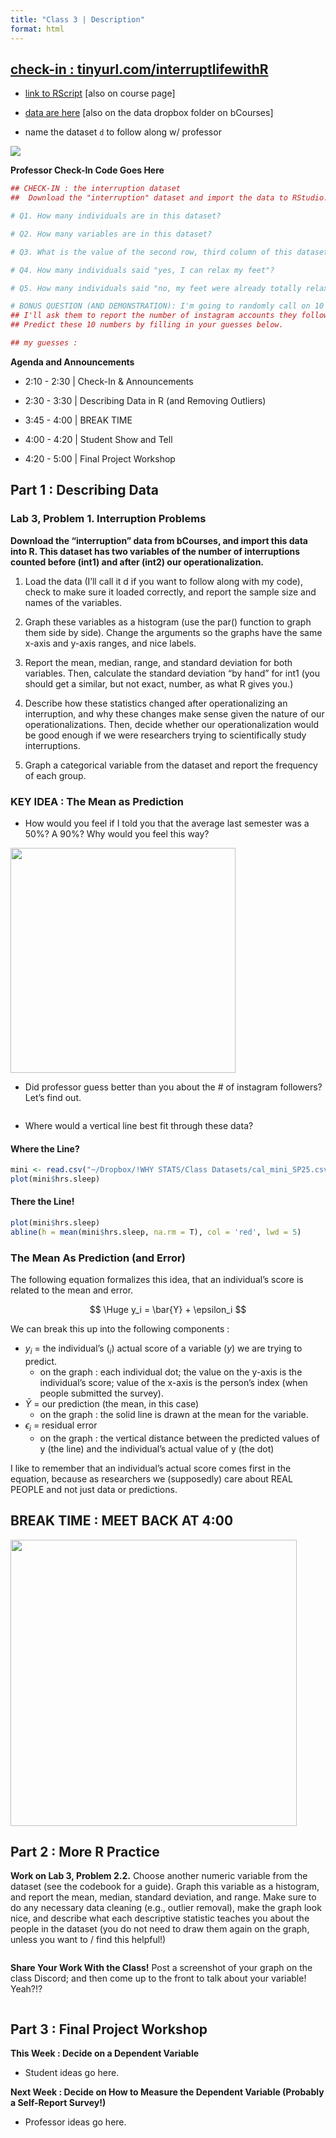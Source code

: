 ```yaml
---
title: "Class 3 | Description"
format: html
---
```


## [check-in : tinyurl.com/interruptlifewithR](https://docs.google.com/forms/d/e/1FAIpQLSeHOpY9ubskHAQmCAVLRCD0tAy6Hd_feajTSHn9ilutA_S3qQ/viewform?usp=sf_link)

-   [link to RScript](https://www.dropbox.com/scl/fi/tyxiyi2tbyir1svp34lxi/3T_Description.R?rlkey=lde2z1xcbbzk922iokcfk0edh&dl=0) \[also on course page\]

-   [data are here](https://www.dropbox.com/scl/fi/po99tlxnypp48ojdvx0qs/interruption_SP25.csv?rlkey=cmrr7urowz6tlf0ai3xde0x0y&dl=0) \[also on the data dropbox folder on bCourses\]

-   name the dataset `d` to follow along w/ professor

![](lecture_images/3L_KikiArt.png)\

**Professor Check-In Code Goes Here**

```r
## CHECK-IN : the interruption dataset
##  Download the "interruption" dataset and import the data to RStudio.

# Q1. How many individuals are in this dataset?

# Q2. How many variables are in this dataset?

# Q3. What is the value of the second row, third column of this dataset?

# Q4. How many individuals said "yes, I can relax my feet"?

# Q5. How many individuals said "no, my feet were already totally relaxed"?

# BONUS QUESTION (AND DEMONSTRATION): I'm going to randomly call on 10 students.
## I'll ask them to report the number of instagram accounts they follow. 
## Predict these 10 numbers by filling in your guesses below.

## my guesses : 
```

**Agenda and Announcements**

-   2:10 - 2:30 \| Check-In & Announcements

-   2:30 - 3:30 \| Describing Data in R (and Removing Outliers)

-   3:45 - 4:00 \| BREAK TIME

-   4:00 - 4:20 \| Student Show and Tell

-   4:20 - 5:00 \| Final Project Workshop

## Part 1 : Describing Data

### Lab 3, Problem 1. Interruption Problems

**Download the “interruption” data from bCourses, and import this data into R. This dataset has two variables of the number of interruptions counted before (int1) and after (int2) our operationalization.**

1.  Load the data (I'll call it d if you want to follow along with my code), check to make sure it loaded correctly, and report the sample size and names of the variables.

2.  Graph these variables as a histogram (use the par() function to graph them side by side). Change the arguments so the graphs have the same x-axis and y-axis ranges, and nice labels.

3.  Report the mean, median, range, and standard deviation for both variables. Then, calculate the standard deviation “by hand” for int1 (you should get a similar, but not exact, number, as what R gives you.)

4.  Describe how these statistics changed after operationalizing an interruption, and why these changes make sense given the nature of our operationalizations. Then, decide whether our operationalization would be good enough if we were researchers trying to scientifically study interruptions.

5.  Graph a categorical variable from the dataset and report the frequency of each group.

### KEY IDEA : The Mean as Prediction

-   How would you feel if I told you that the average last semester was a 50%? A 90%? Why would you feel this way?

![](lecture_images/3L_ChatGPTFrogWizard.png){fig-alt="a frog wizard sitting on a toadstool wearing a hat and holding a crystal ball as illustrated by ChatGPT as an oil painting" fig-align="center" width="360"}

-   Did professor guess better than you about the \# of instagram followers? Let's find out.

    ```r

    ```

-   Where would a vertical line best fit through these data?

::: panel-tabset

#### Where the Line?
```r
mini <- read.csv("~/Dropbox/!WHY STATS/Class Datasets/cal_mini_SP25.csv")
plot(mini$hrs.sleep)
```

#### There the Line!
```r
plot(mini$hrs.sleep)
abline(h = mean(mini$hrs.sleep, na.rm = T), col = 'red', lwd = 5)
```


:::

### The Mean As Prediction (and Error)

The following equation formalizes this idea, that an individual's score is related to the mean and error.

$$
\Huge y_i = \bar{Y} + \epsilon_i
$$

We can break this up into the following components :

-   $y_i$ = the individual’s ($_i$) actual score of a variable ($y$) we are trying to predict.
    -   on the graph : each individual dot; the value on the y-axis is the individual's score; value of the x-axis is the person's index (when people submitted the survey).
-   $\bar{Y}$ = our prediction (the mean, in this case)
    -   on the graph : the solid line is drawn at the mean for the variable.
-   $\epsilon_i$ = residual error
    -   on the graph : the vertical distance between the predicted values of y (the line) and the individual's actual value of y (the dot)

I like to remember that an individual's actual score comes first in the equation, because as researchers we (supposedly) care about REAL PEOPLE and not just data or predictions.

## BREAK TIME : MEET BACK AT 4:00

![](lecture_images/3L_SleepyTotoro.png){fig-alt="a triptych of three images of totoro - a soft monster from the ghibli films - sleeping" fig-align="center" width="458"}

## Part 2 : More R Practice

**Work on Lab 3, Problem 2.2.** Choose another numeric variable from the dataset (see the codebook for a guide). Graph this variable as a histogram, and report the mean, median, standard deviation, and range. Make sure to do any necessary data cleaning (e.g., outlier removal), make the graph look nice, and describe what each descriptive statistic teaches you about the people in the dataset (you do not need to draw them again on the graph, unless you want to / find this helpful!)

```r

```

**Share Your Work With the Class!** Post a screenshot of your graph on the class Discord; and then come up to the front to talk about your variable! Yeah?!?

```r

```

## Part 3 : Final Project Workshop

**This Week : Decide on a Dependent Variable**

-   Student ideas go here.

**Next Week : Decide on How to Measure the Dependent Variable (Probably a Self-Report Survey!)**

-   Professor ideas go here.
